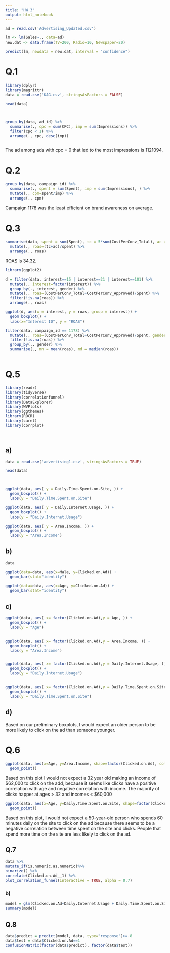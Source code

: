 ```yaml
---
title: "HW 3"
output: html_notebook
---
```



```r
ad = read.csv('Advertising_Updated.csv')

lm <- lm(Sales~., data=ad)
new.dat <- data.frame(TV=200, Radio=10, Newspaper=20)

predict(lm, newdata = new.dat, interval = "confidence")
```
# Q.1

```r
library(dplyr)
library(magrittr)
data = read.csv('KAG.csv', stringsAsFactors = FALSE)

head(data)



group_by(data, ad_id) %>% 
  summarise(., cpc = sum(CPC), imp = sum(Impressions)) %>% 
  filter(cpc < 1) %>% 
  arrange(., cpc, desc(imp))



```
The ad among ads with cpc = 0 that led to the most impressions is 1121094.

# Q.2
```r
group_by(data, campaign_id) %>% 
  summarise(., spent = sum(Spent), imp = sum(Impressions), ) %>% 
  mutate(., cpm=spent/imp) %>%
  arrange(., cpm)
```

Campaign 1178 was the least efficient on brand awareness on average.

# Q.3

```r

summarise(data, spent = sum(Spent), tc = 5*sum(CostPerConv_Total), ac = 50*sum(CostPerConv_Approved), ) %>% 
  mutate(., roas=(tc+ac)/spent) %>%
  arrange(., roas)
```
ROAS is 34.32.


```r
library(ggplot2)

d = filter(data, interest==15 | interest==21 | interest==101) %>%
  mutate(., interest=factor(interest)) %>%
  group_by(., interest, gender) %>% 
  mutate(., roas=(CostPerConv_Total+CostPerConv_Approved)/Spent) %>%
  filter(!is.na(roas)) %>%
  arrange(., roas)

ggplot(d, aes(x = interest, y = roas, group = interest)) + 
  geom_boxplot() +
  labs(x="Interest ID", y = "ROAS")
```

```r
filter(data, campaign_id == 1178) %>%
  mutate(., roas=(CostPerConv_Total+CostPerConv_Approved)/Spent, gender=factor(gender)) %>%
  filter(!is.na(roas)) %>%
  group_by(., gender) %>% 
  summarise(., mn = mean(roas), md = median(roas)) 
  
```

# Q.5
```r
library(readr)
library(tidyverse)
library(correlationfunnel)
library(DataExplorer)
library(WVPlots)
library(ggthemes) 
library(ROCR)
library(caret)
library(corrplot)




```

## a)

```r
data = read.csv('advertising1.csv', stringsAsFactors = TRUE)

head(data)



ggplot(data, aes( y = Daily.Time.Spent.on.Site, )) + 
  geom_boxplot() +
  labs(y = "Daily.Time.Spent.on.Site")

ggplot(data, aes( y = Daily.Internet.Usage, )) + 
  geom_boxplot() +
  labs(y = "Daily.Internet.Usage")

ggplot(data, aes( y = Area.Income, )) + 
  geom_boxplot() +
  labs(y = "Area.Income")

```
## b)

```r
data

ggplot(data=data, aes(x=Male, y=Clicked.on.Ad)) +
  geom_bar(stat="identity")

ggplot(data=data, aes(x=Age, y=Clicked.on.Ad)) +
  geom_bar(stat="identity")
```

## c)

```r
ggplot(data, aes( x= factor(Clicked.on.Ad),y = Age, )) + 
  geom_boxplot() +
  labs(y = "Age")


ggplot(data, aes( x= factor(Clicked.on.Ad),y = Area.Income, )) + 
  geom_boxplot() +
  labs(y = "Area.Income")


ggplot(data, aes( x= factor(Clicked.on.Ad),y = Daily.Internet.Usage, )) + 
  geom_boxplot() +
  labs(y = "Daily.Internet.Usage")


ggplot(data, aes( x= factor(Clicked.on.Ad),y = Daily.Time.Spent.on.Site, )) + 
  geom_boxplot() +
  labs(y = "Daily.Time.Spent.on.Site")
```
## d)  

Based on our preliminary boxplots, I would expect an older person to be more likely to click on the ad than someone younger.



# Q.6


```r
ggplot(data, aes(x=Age, y=Area.Income, shape=factor(Clicked.on.Ad), color=factor(Clicked.on.Ad))) +
  geom_point()
```



Based on this plot I would not expect a 32 year old making an income of $62,000 to click on the add, because it seems like clicks have a positive correlation with age and negative correlation with income.  The majority of clicks happer at ages > 32 and incomes < $60,000

```r
ggplot(data, aes(x=Age, y=Daily.Time.Spent.on.Site, shape=factor(Clicked.on.Ad), color=factor(Clicked.on.Ad))) +
  geom_point()
```

Based on this plot, I would not expect a 50-year-old person who spends 60 minutes daily on the site to click on the ad because there seems to be a negative correlation between time spent on the site and clicks.  People that spend more time on the site are less likely to click on the ad.

## Q.7
```r
data %>%
mutate_if(is.numeric,as.numeric)%>%
binarize() %>%
correlate(Clicked.on.Ad__1) %>%
plot_correlation_funnel(interactive = TRUE, alpha = 0.7)
```

### b)
```r
model = glm(Clicked.on.Ad~Daily.Internet.Usage + Daily.Time.Spent.on.Site + Age + Area.Income,data=data,family=binomial())
summary(model)
```
## Q.8
```r

data$predict = predict(model, data, type="response")>=.8
data$test = data$Clicked.on.Ad==1
confusionMatrix(factor(data$predict), factor(data$test))


```
